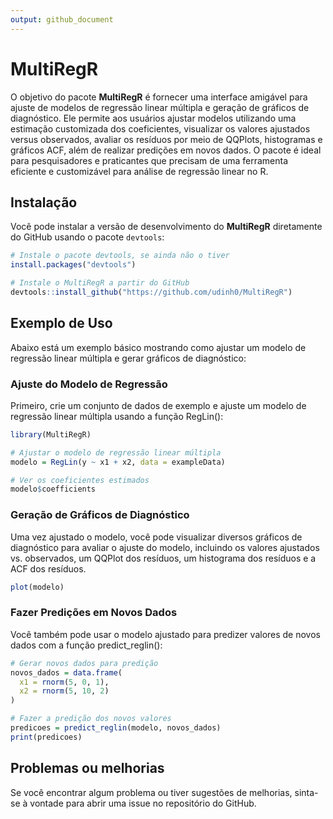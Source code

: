 ```yaml
---
output: github_document
---
```


# MultiRegR

O objetivo do pacote **MultiRegR** é fornecer uma interface amigável para ajuste de modelos de regressão linear múltipla e geração de gráficos de diagnóstico. Ele permite aos usuários ajustar modelos utilizando uma estimação customizada dos coeficientes, visualizar os valores ajustados versus observados, avaliar os resíduos por meio de QQPlots, histogramas e gráficos ACF, além de realizar predições em novos dados. O pacote é ideal para pesquisadores e praticantes que precisam de uma ferramenta eficiente e customizável para análise de regressão linear no R.

## Instalação

Você pode instalar a versão de desenvolvimento do **MultiRegR** diretamente do GitHub usando o pacote `devtools`:

```r
# Instale o pacote devtools, se ainda não o tiver
install.packages("devtools")

# Instale o MultiRegR a partir do GitHub
devtools::install_github("https://github.com/udinh0/MultiRegR")
```

## Exemplo de Uso

Abaixo está um exemplo básico mostrando como ajustar um modelo de regressão linear múltipla e gerar gráficos de diagnóstico:

### Ajuste do Modelo de Regressão
Primeiro, crie um conjunto de dados de exemplo e ajuste um modelo de regressão linear múltipla usando a função RegLin():

```r
library(MultiRegR)

# Ajustar o modelo de regressão linear múltipla
modelo = RegLin(y ~ x1 + x2, data = exampleData)

# Ver os coeficientes estimados
modelo$coefficients
```

### Geração de Gráficos de Diagnóstico
Uma vez ajustado o modelo, você pode visualizar diversos gráficos de diagnóstico para avaliar o ajuste do modelo, incluindo os valores ajustados vs. observados, um QQPlot dos resíduos, um histograma dos resíduos e a ACF dos resíduos.

```r
plot(modelo)
```

### Fazer Predições em Novos Dados
Você também pode usar o modelo ajustado para predizer valores de novos dados com a função predict_reglin():

```r
# Gerar novos dados para predição
novos_dados = data.frame(
  x1 = rnorm(5, 0, 1),
  x2 = rnorm(5, 10, 2)
)

# Fazer a predição dos novos valores
predicoes = predict_reglin(modelo, novos_dados)
print(predicoes)
```


## Problemas ou melhorias
Se você encontrar algum problema ou tiver sugestões de melhorias, sinta-se à vontade para abrir uma issue no repositório do GitHub.
